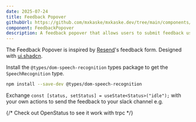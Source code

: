 ```yaml
---
date: 2025-07-24
title: Feedback Popover
githubUrl: https://github.com/mxkaske/mxkaske.dev/tree/main/components/craft/feedback-popover.tsx
component: FeedbackPopover
description: A feedback popover that allows users to submit feedback using voice or text.
---
```


<CraftWrapper>
  <FeedbackPopover />
</CraftWrapper>

The Feedback Popover is inspired by [Resend](https://resend.com)'s feedback form. Designed with [ui.shadcn](https://ui.shadcn.com).

Install the `@types/dom-speech-recognition` types package to get the `SpeechRecognition` type.

```bash
npm install --save-dev @types/dom-speech-recognition
```

Exchange `const [status, setStatus] = useState<Status>("idle");` with your own actions to send the feedback to your slack channel e.g.

{/* Check out OpenStatus to see it work with trpc */}
